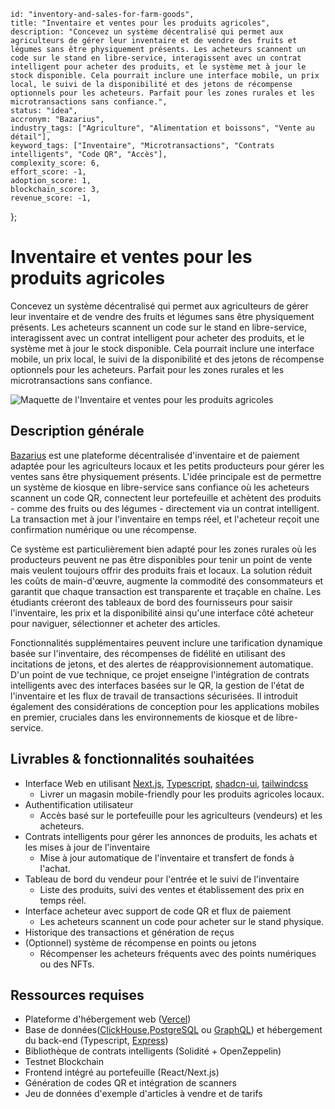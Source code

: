     id: "inventory-and-sales-for-farm-goods",
    title: "Inventaire et ventes pour les produits agricoles",
    description: "Concevez un système décentralisé qui permet aux agriculteurs de gérer leur inventaire et de vendre des fruits et légumes sans être physiquement présents. Les acheteurs scannent un code sur le stand en libre-service, interagissent avec un contrat intelligent pour acheter des produits, et le système met à jour le stock disponible. Cela pourrait inclure une interface mobile, un prix local, le suivi de la disponibilité et des jetons de récompense optionnels pour les acheteurs. Parfait pour les zones rurales et les microtransactions sans confiance.",
    status: "idea",
    accronym: "Bazarius",
    industry_tags: ["Agriculture", "Alimentation et boissons", "Vente au détail"],
    keyword_tags: ["Inventaire", "Microtransactions", "Contrats intelligents", "Code QR", "Accès"],
    complexity_score: 6,
    effort_score: -1,
    adoption_score: 1,
    blockchain_score: 3,
    revenue_score: -1,
};

# Inventaire et ventes pour les produits agricoles

Concevez un système décentralisé qui permet aux agriculteurs de gérer leur inventaire et de vendre des fruits et légumes sans être physiquement présents. Les acheteurs scannent un code sur le stand en libre-service, interagissent avec un contrat intelligent pour acheter des produits, et le système met à jour le stock disponible. Cela pourrait inclure une interface mobile, un prix local, le suivi de la disponibilité et des jetons de récompense optionnels pour les acheteurs. Parfait pour les zones rurales et les microtransactions sans confiance.

![Maquette de l'Inventaire et ventes pour les produits agricoles](/images/project/inventory-and-sales-for-farm-goods.jpg)

## Description générale

[Bazarius](https://bazarius.monark.io) est une plateforme décentralisée d'inventaire et de paiement adaptée pour les agriculteurs locaux et les petits producteurs pour gérer les ventes sans être physiquement présents. L'idée principale est de permettre un système de kiosque en libre-service sans confiance où les acheteurs scannent un code QR, connectent leur portefeuille et achètent des produits - comme des fruits ou des légumes - directement via un contrat intelligent. La transaction met à jour l'inventaire en temps réel, et l'acheteur reçoit une confirmation numérique ou une récompense.

Ce système est particulièrement bien adapté pour les zones rurales où les producteurs peuvent ne pas être disponibles pour tenir un point de vente mais veulent toujours offrir des produits frais et locaux. La solution réduit les coûts de main-d'œuvre, augmente la commodité des consommateurs et garantit que chaque transaction est transparente et traçable en chaîne. Les étudiants créeront des tableaux de bord des fournisseurs pour saisir l'inventaire, les prix et la disponibilité ainsi qu'une interface côté acheteur pour naviguer, sélectionner et acheter des articles.

Fonctionnalités supplémentaires peuvent inclure une tarification dynamique basée sur l'inventaire, des récompenses de fidélité en utilisant des incitations de jetons, et des alertes de réapprovisionnement automatique. D'un point de vue technique, ce projet enseigne l'intégration de contrats intelligents avec des interfaces basées sur le QR, la gestion de l'état de l'inventaire et les flux de travail de transactions sécurisées. Il introduit également des considérations de conception pour les applications mobiles en premier, cruciales dans les environnements de kiosque et de libre-service.

## Livrables & fonctionnalités souhaitées

- Interface Web en utilisant [Next.js](https://nextjs.org/), [Typescript](https://www.typescriptlang.org/), [shadcn-ui](https://ui.shadcn.com/), [tailwindcss](https://tailwindcss.com/)
    - Livrer un magasin mobile-friendly pour les produits agricoles locaux.
- Authentification utilisateur 
    - Accès basé sur le portefeuille pour les agriculteurs (vendeurs) et les acheteurs.
- Contrats intelligents pour gérer les annonces de produits, les achats et les mises à jour de l'inventaire
    - Mise à jour automatique de l'inventaire et transfert de fonds à l'achat.
- Tableau de bord du vendeur pour l'entrée et le suivi de l'inventaire
    - Liste des produits, suivi des ventes et établissement des prix en temps réel.
- Interface acheteur avec support de code QR et flux de paiement
    - Les acheteurs scannent un code pour acheter sur le stand physique.
- Historique des transactions et génération de reçus
- (Optionnel) système de récompense en points ou jetons
    - Récompenser les acheteurs fréquents avec des points numériques ou des NFTs.

## Ressources requises

- Plateforme d'hébergement web ([Vercel](https://www.vercel.com/))
- Base de données([ClickHouse](https://clickhouse.com/),[PostgreSQL](https://www.postgresql.org/) ou [GraphQL](https://graphql.org/)) et hébergement du back-end (Typescript, [Express](https://expressjs.com/))
- Bibliothèque de contrats intelligents (Solidité + OpenZeppelin)
- Testnet Blockchain
- Frontend intégré au portefeuille (React/Next.js)
- Génération de codes QR et intégration de scanners
- Jeu de données d'exemple d'articles à vendre et de tarifs
